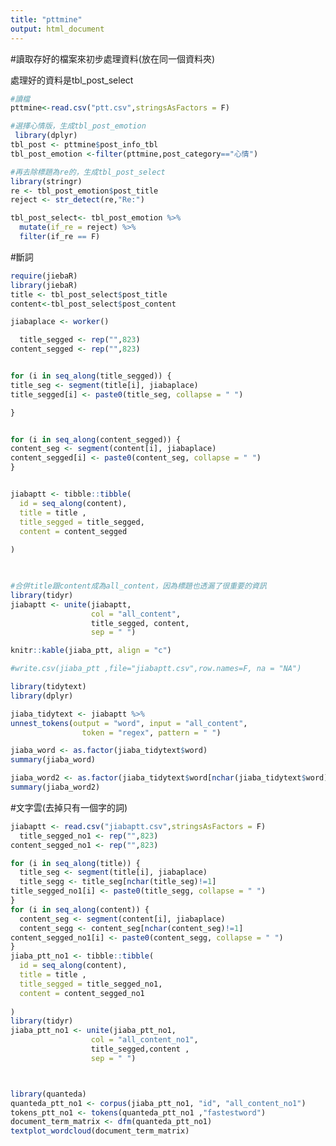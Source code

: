 ```yaml
---
title: "pttmine"
output: html_document
---
```


#讀取存好的檔案來初步處理資料(放在同一個資料夾)

處理好的資料是tbl_post_select
```r
#讀檔
pttmine<-read.csv("ptt.csv",stringsAsFactors = F)

#選擇心情版，生成tbl_post_emotion   
 library(dplyr)
tbl_post <- pttmine$post_info_tbl
tbl_post_emotion <-filter(pttmine,post_category=="心情")

#再去除標題為re的，生成tbl_post_select
library(stringr)
re <- tbl_post_emotion$post_title
reject <- str_detect(re,"Re:")

tbl_post_select<- tbl_post_emotion %>%
  mutate(if_re = reject) %>%
  filter(if_re == F)

```

#斷詞

```r

require(jiebaR)
library(jiebaR)
title <- tbl_post_select$post_title
content<-tbl_post_select$post_content

jiabaplace <- worker()

  title_segged <- rep("",823)
content_segged <- rep("",823)


for (i in seq_along(title_segged)) {
title_seg <- segment(title[i], jiabaplace) 
title_segged[i] <- paste0(title_seg, collapse = " ") 

}


for (i in seq_along(content_segged)) {
content_seg <- segment(content[i], jiabaplace) 
content_segged[i] <- paste0(content_seg, collapse = " ") 
}


jiabaptt <- tibble::tibble(
  id = seq_along(content),  
  title = title ,
  title_segged = title_segged,
  content = content_segged
  
)

 

#合併title跟content成為all_content，因為標題也透漏了很重要的資訊
library(tidyr)
jiabaptt <- unite(jiabaptt,
                  col = "all_content", 
                  title_segged, content, 
                  sep = " ") 

knitr::kable(jiaba_ptt, align = "c")

#write.csv(jiaba_ptt ,file="jiabaptt.csv",row.names=F, na = "NA")

```



```r

library(tidytext)
library(dplyr)  

jiaba_tidytext <- jiabaptt %>%
unnest_tokens(output = "word", input = "all_content",  
                token = "regex", pattern = " ")   

jiaba_word <- as.factor(jiaba_tidytext$word)
summary(jiaba_word)

jiaba_word2 <- as.factor(jiaba_tidytext$word[nchar(jiaba_tidytext$word)!=1])
summary(jiaba_word2)

```





#文字雲(去掉只有一個字的詞)
```r
jiabaptt <- read.csv("jiabaptt.csv",stringsAsFactors = F)
  title_segged_no1 <- rep("",823)
content_segged_no1 <- rep("",823)

for (i in seq_along(title)) {
  title_seg <- segment(title[i], jiabaplace) 
  title_segg <- title_seg[nchar(title_seg)!=1]
title_segged_no1[i] <- paste0(title_segg, collapse = " ") 
}
for (i in seq_along(content)) {
  content_seg <- segment(content[i], jiabaplace) 
  content_segg <- content_seg[nchar(content_seg)!=1]
content_segged_no1[i] <- paste0(content_segg, collapse = " ") 
}
jiaba_ptt_no1 <- tibble::tibble(
  id = seq_along(content),  
  title = title ,
  title_segged = title_segged_no1,
  content = content_segged_no1
  
)
library(tidyr)
jiaba_ptt_no1 <- unite(jiaba_ptt_no1,
                  col = "all_content_no1", 
                  title_segged,content , 
                  sep = " ") 



library(quanteda)
quanteda_ptt_no1 <- corpus(jiaba_ptt_no1, "id", "all_content_no1")
tokens_ptt_no1 <- tokens(quanteda_ptt_no1 ,"fastestword")
document_term_matrix <- dfm(quanteda_ptt_no1)
textplot_wordcloud(document_term_matrix)


```





